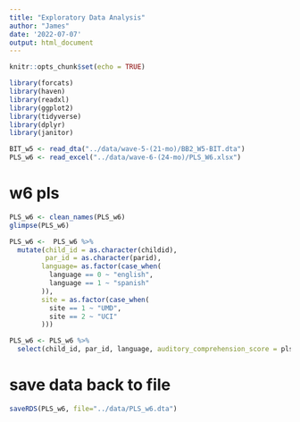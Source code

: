 ```yaml
---
title: "Exploratory Data Analysis"
author: "James"
date: '2022-07-07'
output: html_document
---
```


```r
knitr::opts_chunk$set(echo = TRUE)
```

```r
library(forcats)
library(haven)
library(readxl)
library(ggplot2)
library(tidyverse)
library(dplyr)
library(janitor)

BIT_w5 <- read_dta("../data/wave-5-(21-mo)/BB2_W5-BIT.dta")
PLS_w6 <- read_excel("../data/wave-6-(24-mo)/PLS_W6.xlsx")
```

# w6 pls
```r
PLS_w6 <- clean_names(PLS_w6)
glimpse(PLS_w6)
```

```r
PLS_w6 <-  PLS_w6 %>% 
  mutate(child_id = as.character(childid),
         par_id = as.character(parid),
        language= as.factor(case_when(
          language == 0 ~ "english",
          language == 1 ~ "spanish"
        )),
        site = as.factor(case_when(
          site == 1 ~ "UMD",
          site == 2 ~ "UCI"
        )))
```


```r
PLS_w6 <- PLS_w6 %>%
  select(child_id, par_id, language, auditory_comprehension_score = plsacss, expressive_communication_score = plsecss, total_score = plsss)
```


# save data back to file

```r
saveRDS(PLS_w6, file="../data/PLS_w6.dta")
```
